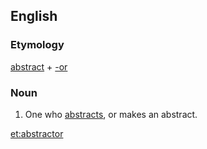 ==English==

===Etymology===
[[abstract]] + [[-or]]

===Noun===
{{en-noun}}

# One who [[abstract]]s, or makes an abstract.

[[et:abstractor]]